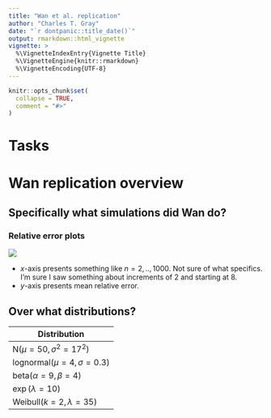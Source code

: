 ```yaml
---
title: "Wan et al. replication"
author: "Charles T. Gray"
date: "`r dontpanic::title_date()`"
output: rmarkdown::html_vignette
vignette: >
  %\VignetteIndexEntry{Vignette Title}
  %\VignetteEngine{knitr::rmarkdown}
  %\VignetteEncoding{UTF-8}
---
```


```r
knitr::opts_chunk$set(
  collapse = TRUE,
  comment = "#>"
)
```

# Tasks

# Wan replication overview

## Specifically what simulations did Wan do?

### Relative error plots

![](images/spiky.png)

- $x$-axis presents something like $n = 2, .., 1000$. 
Not sure of what specifics. I'm sure I saw something about increments of 2 and 
starting at 8.
- $y$-axis presents mean relative error.

## Over what distributions?

|Distribution|
|---|
|$\mathrm N(\mu = 50, \sigma^2 = 17^2)$|
|$\mathrm{lognormal}(\mu = 4, \sigma = 0.3)$|
|$\mathrm{beta}(\alpha = 9, \beta = 4)$|
|$\exp(\lambda = 10)$|
|$\mathrm{Weibull}(k = 2, \lambda = 35)$|



